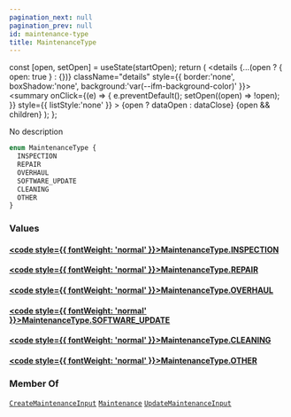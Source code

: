```yaml
---
pagination_next: null
pagination_prev: null
id: maintenance-type
title: MaintenanceType
---
```









  const [open, setOpen] = useState(startOpen);
  return (
    <details {...(open ? { open: true } : {})} className="details" style={{ border:'none', boxShadow:'none', background:'var(--ifm-background-color)' }}>
      <summary
        onClick={(e) => {
          e.preventDefault();
          setOpen((open) => !open);
        }}
        style={{ listStyle:'none' }}
      >
      {open ? dataOpen : dataClose}
      </summary>
      {open && children}
    </details>
  );
};








No description


```graphql
enum MaintenanceType {
  INSPECTION
  REPAIR
  OVERHAUL
  SOFTWARE_UPDATE
  CLEANING
  OTHER
}
```




### Values

#### [<code style={{ fontWeight: 'normal' }}>MaintenanceType.<b>INSPECTION</b></code>](#)  



#### [<code style={{ fontWeight: 'normal' }}>MaintenanceType.<b>REPAIR</b></code>](#)  



#### [<code style={{ fontWeight: 'normal' }}>MaintenanceType.<b>OVERHAUL</b></code>](#)  



#### [<code style={{ fontWeight: 'normal' }}>MaintenanceType.<b>SOFTWARE_UPDATE</b></code>](#)  



#### [<code style={{ fontWeight: 'normal' }}>MaintenanceType.<b>CLEANING</b></code>](#)  



#### [<code style={{ fontWeight: 'normal' }}>MaintenanceType.<b>OTHER</b></code>](#)  







### Member Of

[`CreateMaintenanceInput`](/types/inputs/create-maintenance-input.mdx)  <Badge class="badge badge--secondary" text="input"/><Bullet />[`Maintenance`](/types/objects/maintenance.mdx)  <Badge class="badge badge--secondary" text="object"/><Bullet />[`UpdateMaintenanceInput`](/types/inputs/update-maintenance-input.mdx)  <Badge class="badge badge--secondary" text="input"/>

